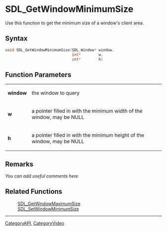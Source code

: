 
<!-- #*^*^*^*^*See https://wiki.libsdl.org/SGFunctions for details on editing this page*^*^*^*^* -->


= SDL_GetWindowMinimumSize =
Use this function to get the minimum size of a window's client area.




== Syntax ==
<syntaxhighlight lang='c++'>
void SDL_GetWindowMinimumSize(SDL_Window* window,
                              int*        w,
                              int*        h)
</syntaxhighlight>


== Function Parameters ==
{|
|'''window'''
|the window to query
|-
|'''w'''
|a pointer filled in with the minimum width of the window, may be NULL
|-
|'''h'''
|a pointer filled in with the minimum height of the window, may be NULL
|}



== Remarks ==
''You can add useful comments here''


== Related Functions ==
:[[SDL_GetWindowMaximumSize]]
:[[SDL_SetWindowMinimumSize]]

----
[[CategoryAPI]], [[CategoryVideo]]
<!-- #See the Style Guide for instructions on editing the footer. -->
